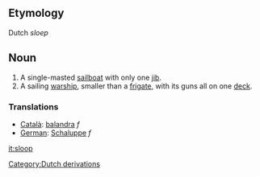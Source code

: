 ==Etymology==
Dutch ''sloep''

==Noun==

# A single-masted [[sailboat]] with only one [[jib]].
# A sailing [[warship]], smaller than a [[frigate]], with its guns all on one [[deck]].

=== Translations ===
*[[Català]]: [[balandra]] ''f''
*[[German]]: [[Schaluppe]] ''f''
[[Category:Dutch derivations]]

[[it:sloop]]